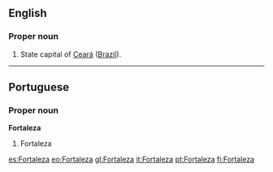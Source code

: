 {{also|fortaleza}}
==English==

===Proper noun===
{{en-proper noun}}

#State capital of [[Ceará]] ([[Brazil]]).

----

==Portuguese==
===Proper noun===
'''Fortaleza'''
#Fortaleza

[[es:Fortaleza]]
[[eo:Fortaleza]]
[[gl:Fortaleza]]
[[it:Fortaleza]]
[[pt:Fortaleza]]
[[fi:Fortaleza]]